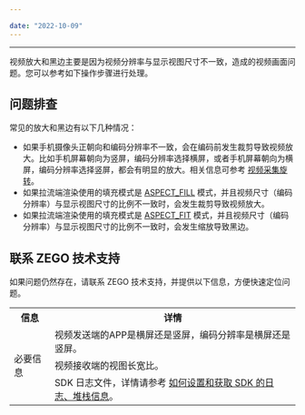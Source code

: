 ```yaml
---

date: "2022-10-09"
---
```


<Title>怎么处理视频放大或黑边问题？</Title>



- - -

视频放大和黑边主要是因为视频分辨率与显示视图尺寸不一致，造成的视频画面问题。您可以参考如下操作步骤进行处理。


## 问题排查

常见的放大和黑边有以下几种情况：

* 如果手机摄像头正朝向和编码分辨率不一致，会在编码前发生裁剪导致视频放大。比如手机屏幕朝向为竖屏，编码分辨率选择横屏，或者手机屏幕朝向为横屏，编码分辨率选择竖屏，都会有明显的放大。相关信息可参考 [视频采集旋转](/real-time-video-android-java/video/video-capture-rotation)。
* 如果拉流端渲染使用的填充模式是 [ASPECT_FILL](https://doc-zh.zego.im/article/api?doc=Express_Video_SDK_API~Java_android~enum~im-zego-zegoexpress-constants-zego-view-mode&jumpType=route#public-static-func-lists) 模式，并且视频尺寸（编码分辨率）与显示视图尺寸的比例不一致时，会发生裁剪导致视频放大。
* 如果拉流端渲染使用的填充模式是 [ASPECT_FIT](https://doc-zh.zego.im/article/api?doc=Express_Video_SDK_API~Java_android~enum~im-zego-zegoexpress-constants-zego-view-mode&jumpType=route#public-static-func-lists) 模式，并且视频尺寸（编码分辨率）与显示视图尺寸的比例不一致时，会发生缩放导致黑边。

## 联系 ZEGO 技术支持

如果问题仍然存在，请联系 ZEGO 技术支持，并提供以下信息，方便快速定位问题。

<table>
  
  <tbody><tr>
    <th>信息</th>
    <th>详情</th>
  </tr>
  <tr>
    <td rowspan="3">必要信息</td>
    <td>视频发送端的APP是横屏还是竖屏，编码分辨率是横屏还是竖屏。</td>
  </tr>
  <tr>
    <td>视频接收端的视图长宽比。</td>
  </tr>
  <tr>
    <td>SDK 日志文件，详情请参考 <a target="_blank" href="https://doc-zh.zego.im/faq/express_sdkLog">如何设置和获取 SDK 的日志、堆栈信息</a>。</td>
  </tr>
</tbody></table>
